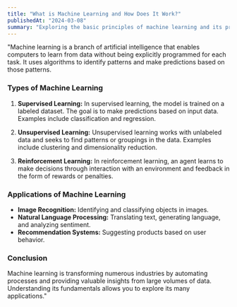 ```yaml
---
title: "What is Machine Learning and How Does It Work?"
publishedAt: "2024-03-08"
summary: "Exploring the basic principles of machine learning and its practical applications."
---
```


"Machine learning is a branch of artificial intelligence that enables computers to learn from data without being explicitly programmed for each task. It uses algorithms to identify patterns and make predictions based on those patterns.

### Types of Machine Learning

1. **Supervised Learning:**
   In supervised learning, the model is trained on a labeled dataset. The goal is to make predictions based on input data. Examples include classification and regression.

2. **Unsupervised Learning:**
   Unsupervised learning works with unlabeled data and seeks to find patterns or groupings in the data. Examples include clustering and dimensionality reduction.

3. **Reinforcement Learning:**
   In reinforcement learning, an agent learns to make decisions through interaction with an environment and feedback in the form of rewards or penalties.

### Applications of Machine Learning

- **Image Recognition:** Identifying and classifying objects in images.
- **Natural Language Processing:** Translating text, generating language, and analyzing sentiment.
- **Recommendation Systems:** Suggesting products based on user behavior.

### Conclusion

Machine learning is transforming numerous industries by automating processes and providing valuable insights from large volumes of data. Understanding its fundamentals allows you to explore its many applications."
